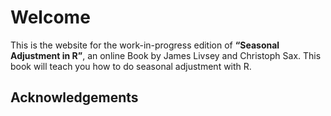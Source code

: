 # Welcome {.unnumbered}


This is the website for the work-in-progress edition of **"Seasonal Adjustment in R"**, an online Book by James Livsey and Christoph Sax.
This book will teach you how to do seasonal adjustment with R.

## Acknowledgements {.unnumbered}

